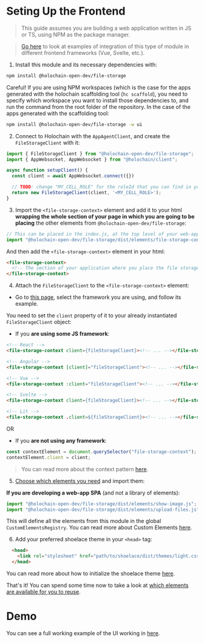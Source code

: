 
<Meta title="Frontend/Setting up the frontend" />

# Seting Up the Frontend

> This guide assumes you are building a web application written in JS or TS, using NPM as the package manager.

> [Go here](https://holochain-open-dev.github.io/reusable-modules/frontend/frameworks/) to look at examples of integration of this type of module in different frontend frameworks (Vue, Svelte, etc.).

1. Install this module and its necessary dependencies with:

```bash
npm install @holochain-open-dev/file-storage
```

Careful! If you are using NPM workspaces (which is the case for the apps generated with the holochain scaffolding tool (`hc scaffold`), you need to specify which workspace you want to install those dependencies to, and run the command from the root folder of the repository. In the case of the apps generated with the scaffolding tool:

```bash
npm install @holochain-open-dev/file-storage -w ui
```

2. Connect to Holochain with the `AppAgentClient`, and create the `FileStorageClient` with it:

```js
import { FileStorageClient } from "@holochain-open-dev/file-storage";
import { AppWebsocket, AppWebsocket } from "@holochain/client";

async function setupClient() {
  const client = await AppWebsocket.connect({})

  // TODO: change "MY_CELL_ROLE" for the roleId that you can find in your "happ.yaml"
  return new FileStorageClient(client, '<MY_CELL_ROLE>');
}
```

3. Import the `<file-storage-context>` element and add it to your html **wrapping the whole section of your page in which you are going to be placing** the other elements from `@holochain-open-dev/file-storage`:

```js
// This can be placed in the index.js, at the top level of your web-app.
import "@holochain-open-dev/file-storage/dist/elements/file-storage-context.js";
```

And then add the `<file-storage-context>` element in your html:

```html
<file-storage-context>
  <!-- The section of your application where you place the file storage elements-->
</file-storage-context>
```

4. Attach the `FileStorageClient` to the `<file-storage-context>` element:

- Go to [this page](https://holochain-open-dev.github.io/reusable-modules/frontend/frameworks/), select the framework you are using, and follow its example.

You need to set the `client` property of it to your already instantiated `FileStorageClient` object:

- If you **are using some JS framework**:

```html
<!-- React -->
<file-storage-context client={fileStorageClient}><!-- ... --></file-storage-context>

<!-- Angular -->
<file-storage-context [client]="fileStorageClient"><!-- ... --></file-storage-context>

<!-- Vue -->
<file-storage-context :client="fileStorageClient"><!-- ... --></file-storage-context>

<!-- Svelte -->
<file-storage-context client={fileStorageClient}><!-- ... --></file-storage-context>

<!-- Lit -->
<file-storage-context .client=${fileStorageClient}><!-- ... --></file-storage-context>
```

OR

- If you **are not using any framework**:

```js
const contextElement = document.querySelector("file-storage-context");
contextElement.client = client;
```

> You can read more about the context pattern [here](https://holochain-open-dev.github.io/reusable-modules/frontend/using/#context).

5. [Choose which elements you need](?path=/docs/frontend-elements-show-image--docs) and import them:

**If you are developing a web-app SPA** (and not a library of elements):

```js
import "@holochain-open-dev/file-storage/dist/elements/show-image.js";
import "@holochain-open-dev/file-storage/dist/elements/upload-files.js";
```

This will define all the elements from this module in the global `CustomElementsRegistry`. You can read more about Custom Elements [here](https://developers.google.com/web/fundamentals/web-components/customelements).

6. Add your preferred shoelace theme in your `<head>` tag:

```html
  <head>
    <link rel="stylesheet" href="path/to/shoelace/dist/themes/light.css" />
  </head>
```

You can read more about how to initialize the shoelace theme [here](https://shoelace.style/getting-started/themes?id=activating-themes).

That's it! You can spend some time now to take a look at [which elements are available for you to reuse](?path=/docs/frontend-elements).

# Demo

You can see a full working example of the UI working in [here](https://github.com/holochain-open-dev/file-storage/blob/main/ui/demo/index.html).
